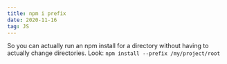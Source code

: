 ```yaml
---
title: npm i prefix
date: 2020-11-16
tag: JS
---
```


So you can actually run an npm install for a directory without having to
actually change directories. Look: `npm install --prefix /my/project/root`
